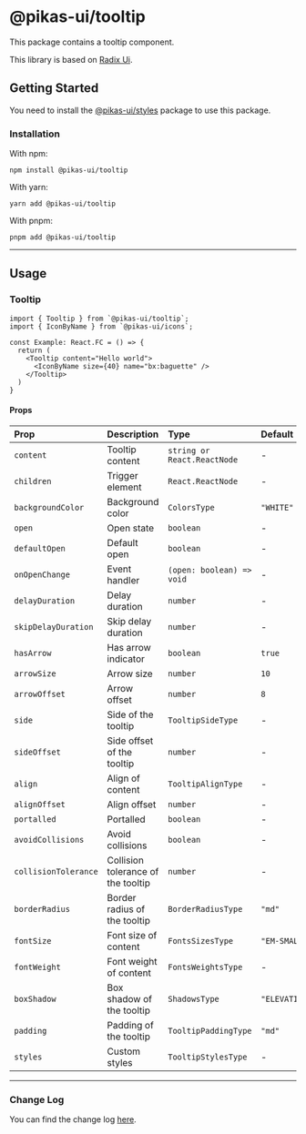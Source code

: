 # @pikas-ui/tooltip

This package contains a tooltip component.

This library is based on [Radix Ui](https://www.radix-ui.com/).

## Getting Started

You need to install the [@pikas-ui/styles](../styles/README.md) package to use this package.

### Installation

With npm:

```
npm install @pikas-ui/tooltip
```

With yarn:

```
yarn add @pikas-ui/tooltip
```

With pnpm:

```
pnpm add @pikas-ui/tooltip
```

---

## Usage

### Tooltip

```tsx
import { Tooltip } from `@pikas-ui/tooltip`;
import { IconByName } from `@pikas-ui/icons`;

const Example: React.FC = () => {
  return (
    <Tooltip content="Hello world">
      <IconByName size={40} name="bx:baguette" />
    </Tooltip>
  )
}
```

#### Props

| Prop                 | Description                        | Type                        | Default         |
| :------------------- | :--------------------------------- | :-------------------------- | :-------------- |
| `content`            | Tooltip content                    | `string or React.ReactNode` | -               |
| `children`           | Trigger element                    | `React.ReactNode`           | -               |
| `backgroundColor`    | Background color                   | `ColorsType`                | `"WHITE"`       |
| `open`               | Open state                         | `boolean`                   | -               |
| `defaultOpen`        | Default open                       | `boolean`                   | -               |
| `onOpenChange`       | Event handler                      | `(open: boolean) => void`   | -               |
| `delayDuration`      | Delay duration                     | `number`                    | -               |
| `skipDelayDuration`  | Skip delay duration                | `number`                    | -               |
| `hasArrow`           | Has arrow indicator                | `boolean`                   | `true`          |
| `arrowSize`          | Arrow size                         | `number`                    | `10`            |
| `arrowOffset`        | Arrow offset                       | `number`                    | `8`             |
| `side`               | Side of the tooltip                | `TooltipSideType`           | -               |
| `sideOffset`         | Side offset of the tooltip         | `number`                    | -               |
| `align`              | Align of content                   | `TooltipAlignType`          | -               |
| `alignOffset`        | Align offset                       | `number`                    | -               |
| `portalled`          | Portalled                          | `boolean`                   | -               |
| `avoidCollisions`    | Avoid collisions                   | `boolean`                   | -               |
| `collisionTolerance` | Collision tolerance of the tooltip | `number`                    | -               |
| `borderRadius`       | Border radius of the tooltip       | `BorderRadiusType`          | `"md"`          |
| `fontSize`           | Font size of content               | `FontsSizesType`            | `"EM-SMALL"`    |
| `fontWeight`         | Font weight of content             | `FontsWeightsType`          | -               |
| `boxShadow`          | Box shadow of the tooltip          | `ShadowsType`               | `"ELEVATION_2"` |
| `padding`            | Padding of the tooltip             | `TooltipPaddingType`        | `"md"`          |
| `styles`             | Custom styles                      | `TooltipStylesType`         | -               |

---

### Change Log

You can find the change log [here](CHANGELOG.md).
